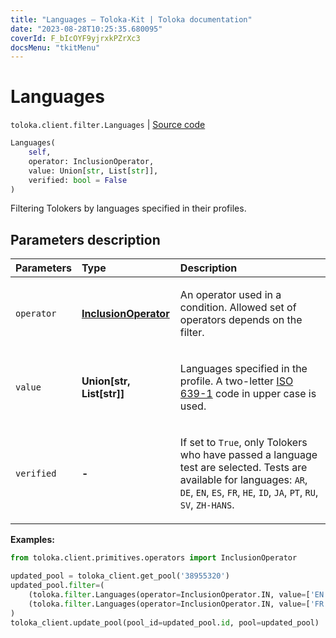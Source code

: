 ```yaml
---
title: "Languages — Toloka-Kit | Toloka documentation"
date: "2023-08-28T10:25:35.680095"
coverId: F_bIcOYF9yjrxkPZrXc3
docsMenu: "tkitMenu"
---
```


# Languages

`toloka.client.filter.Languages` | [Source code](https://github.com/Toloka/toloka-kit/blob/v1.2.1/src/client/filter.py#L367)

```python
Languages(
    self,
    operator: InclusionOperator,
    value: Union[str, List[str]],
    verified: bool = False
)
```

Filtering Tolokers by languages specified in their profiles.

## Parameters description

| Parameters | Type | Description |
| :----------| :----| :-----------|
`operator`|**[InclusionOperator](/docs/toloka-kit/reference/toloka.client.primitives.operators.InclusionOperator)**|<p>An operator used in a condition. Allowed set of operators depends on the filter.</p>
`value`|**Union\[str, List\[str\]\]**|<p>Languages specified in the profile. A two-letter [ISO 639-1](https://en.wikipedia.org/wiki/List_of_ISO_639-1_codes) code in upper case is used.</p>
`verified`|**-**|<p>If set to `True`, only Tolokers who have passed a language test are selected. Tests are available for languages: `AR`, `DE`, `EN`, `ES`, `FR`, `HE`, `ID`, `JA`, `PT`, `RU`, `SV`, `ZH-HANS`.</p>

**Examples:**

```python
from toloka.client.primitives.operators import InclusionOperator

updated_pool = toloka_client.get_pool('38955320')
updated_pool.filter=(
    (toloka.filter.Languages(operator=InclusionOperator.IN, value=['EN', 'DE'], verified=True)) &
    (toloka.filter.Languages(operator=InclusionOperator.IN, value=['FR'], verified=True))
)
toloka_client.update_pool(pool_id=updated_pool.id, pool=updated_pool)
```